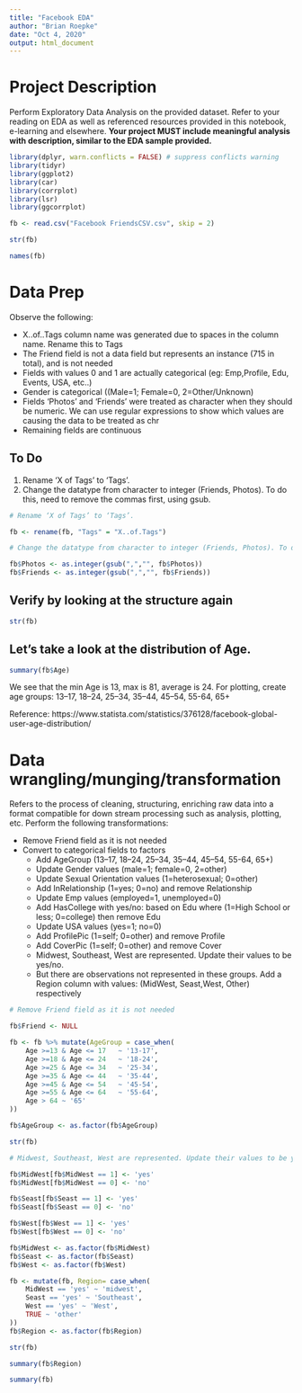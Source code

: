 ```yaml
---
title: "Facebook EDA"
author: "Brian Roepke"
date: "Oct 4, 2020"
output: html_document
---
```

# Project Description

Perform Exploratory Data Analysis on the provided dataset. Refer to your reading on EDA as well as referenced resources provided in this notebook, e-learning and elsewhere. 
**Your project MUST include meaningful analysis with description, similar to the EDA sample provided.**

```r
library(dplyr, warn.conflicts = FALSE) # suppress conflicts warning
library(tidyr)
library(ggplot2)
library(car)
library(corrplot)
library(lsr)
library(ggcorrplot)
```

```r
fb <- read.csv("Facebook FriendsCSV.csv", skip = 2)
```

```r
str(fb)
```

```r
names(fb)
```

# Data Prep
Observe the following:

 * X..of..Tags column name was generated due to spaces in the column name. Rename this to Tags
 * The Friend field is not a data field but represents an instance (715 in total), and is not needed
 * Fields with values 0 and 1 are actually categorical (eg: Emp,Profile, Edu, Events, USA, etc..)
 * Gender is categorical ((Male=1; Female=0, 2=Other/Unknown)
 * Fields ‘Photos’ and ‘Friends’ were treated as character when they should be numeric. We can use regular expressions to show which values are causing the data to be treated as chr
 * Remaining fields are continuous

## To Do
1. Rename ‘X of Tags’ to ‘Tags’.
2. Change the datatype from character to integer (Friends, Photos). To do this, need to remove the commas first, using gsub.

```r
# Rename ‘X of Tags’ to ‘Tags’.

fb <- rename(fb, "Tags" = "X..of.Tags")
```

```r
# Change the datatype from character to integer (Friends, Photos). To do this, need to remove the commas first, using gsub.

fb$Photos <- as.integer(gsub(",","", fb$Photos))
fb$Friends <- as.integer(gsub(",","", fb$Friends))
```

## Verify by looking at the structure again

```r
str(fb)
```

## Let’s take a look at the distribution of Age.

```r
summary(fb$Age)
```

We see that the min Age is 13, max is 81, average is 24. For plotting, create age groups: 13–17, 18–24, 25–34, 35–44, 45–54, 55-64, 65+

Reference:
https://www.statista.com/statistics/376128/facebook-global-user-age-distribution/

# Data wrangling/munging/transformation
Refers to the process of cleaning, structuring, enriching raw data into a format compatible for down stream processing such as analysis, plotting, etc. Perform the following transformations:

 * Remove Friend field as it is not needed
 * Convert to categorical fields to factors
    * Add AgeGroup (13–17, 18–24, 25–34, 35–44, 45–54, 55-64, 65+)
    * Update Gender values (male=1; female=0, 2=other)
    * Update Sexual Orientation values (1=heterosexual; 0=other)
    * Add InRelationship (1=yes; 0=no) and remove Relationship
    * Update Emp values (employed=1, unemployed=0)
    * Add HasCollege with yes/no: based on Edu where (1=High School or less; 0=college) then remove Edu
    * Update USA values (yes=1; no=0)
    * Add ProfilePic (1=self; 0=other) and remove Profile
    * Add CoverPic (1=self; 0=other) and remove Cover
    * Midwest, Southeast, West are represented. Update their values to be yes/no.
    * But there are observations not represented in these groups. Add a Region column with values: (MidWest, Seast,West, Other) respectively

```r
# Remove Friend field as it is not needed

fb$Friend <- NULL
```



```r
fb <- fb %>% mutate(AgeGroup = case_when(
    Age >=13 & Age <= 17   ~ '13-17',
    Age >=18 & Age <= 24   ~ '18-24',
    Age >=25 & Age <= 34   ~ '25-34',
    Age >=35 & Age <= 44   ~ '35-44',
    Age >=45 & Age <= 54   ~ '45-54',
    Age >=55 & Age <= 64   ~ '55-64',
    Age > 64 ~ '65'
))

fb$AgeGroup <- as.factor(fb$AgeGroup)
```


```r
str(fb)
```

```r
# Midwest, Southeast, West are represented. Update their values to be yes/no.

fb$MidWest[fb$MidWest == 1] <- 'yes'
fb$MidWest[fb$MidWest == 0] <- 'no'

fb$Seast[fb$Seast == 1] <- 'yes'
fb$Seast[fb$Seast == 0] <- 'no'

fb$West[fb$West == 1] <- 'yes'
fb$West[fb$West == 0] <- 'no'

fb$MidWest <- as.factor(fb$MidWest)
fb$Seast <- as.factor(fb$Seast)
fb$West <- as.factor(fb$West)
```


```r
fb <- mutate(fb, Region= case_when(
    MidWest == 'yes' ~ 'midwest',
    Seast == 'yes' ~ 'Southeast',
    West == 'yes' ~ 'West',
    TRUE ~ 'other'
))
fb$Region <- as.factor(fb$Region)
```

```r
str(fb)
```

```r
summary(fb$Region)
```

```r
summary(fb)
```


